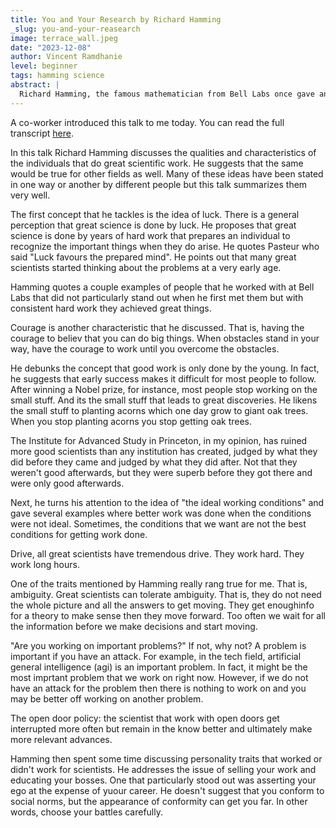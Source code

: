 ```yaml
---
title: You and Your Research by Richard Hamming
_slug: you-and-your-reasearch
image: terrace_wall.jpeg
date: "2023-12-08"
author: Vincent Ramdhanie
level: beginner
tags: hamming science 
abstract: |
  Richard Hamming, the famous mathematician from Bell Labs once gave an interesting talk at a seminar. There are several specific bits of information that can be extracted from that talk.
---
```



<p class="my-2">A co-worker introduced this talk to me today. You can read the full transcript <a href="https://www.cs.virginia.edu/~robins/YouAndYourResearch.html" class="text-blue-400 hover:text-blue-500 hover:underline">here</a>.</p>


<p class="my-2">In this talk Richard Hamming discusses the qualities and characteristics of the individuals that do great scientific work. He suggests that the same would be true for other fields as well.
Many of these ideas have been stated in one way or another by different people but this talk summarizes them very well.</p>

<p class="my-2">The first concept that he tackles is the idea of luck. There is a general perception that great science is done by luck. He proposes that great science is done by years of hard work that prepares an individual to recognize the important things when they do arise.
He quotes Pasteur who said "Luck favours the prepared mind". He points out that many great scientists started thinking about the problems at a very early age.</p> 


<p class="my-2">Hamming quotes a couple examples of people that he worked with at Bell Labs that did not particularly stand out when he first met them but with consistent hard work they achieved great things.</p>

<p class="my-2">Courage is another characteristic that he discussed. That is, having the courage to believ that you can do big things. When obstacles stand in your way, have the courage to work until you overcome the obstacles.</p>

<p class="my-2">He debunks the concept that good work is only done by the young. In fact, he suggests that early success makes it difficult for most people to follow. After winning a Nobel prize, for instance, most people stop working on the small stuff. And its the small stuff that leads to great discoveries. He likens the small stuff to planting acorns which one day grow to giant oak trees. When you stop planting acorns you stop getting oak trees.</p>

<Quote author="Richard Hamming">The Institute for Advanced Study in Princeton, in my opinion, has ruined more good scientists than any institution has created, judged by what they did before they came and judged by what they did after. Not that they weren't good afterwards, but they were superb before they got there and were only good afterwards.</Quote>


<p class="my-2">Next, he turns his attention to the idea of "the ideal working conditions" and gave several examples where better work was done when the conditions were not ideal. Sometimes, the conditions that we want are not the best conditions for getting work done.</p>

<p class="my-2">Drive, all great scientists have tremendous drive. They work hard. They work long hours. </p>

<p class="my-2">One of the traits mentioned by Hamming really rang true for me. That is, ambiguity. Great scientists can tolerate ambiguity. That is, they do not need the whole picture and all the answers to get moving. They get enoughinfo for a theory to make sense then they move forward. Too often we wait for all the information before we make decisions and start moving.</p>

<p class="my-2">"Are you working  on important problems?" If not, why not? A problem is important if you have an attack. For example, in the tech field, artificial general intelligence (agi) is an important problem. In fact, it might be the most imprtant problem that we work on right now. However, if we do not have an attack for the problem then there is nothing to work on and you may be better off working on another problem.</p>

<p class="my-2">The open door policy: the scientist that work with open doors get interrupted more often but remain in the know better and ultimately make more relevant advances.</p>

<p class="my-2">Hamming then spent some time discussing personality traits that worked or didn't work for scientists. He addresses the issue of selling your work and educating your bosses. One that particularly stood out was asserting your ego at the expense of yuour career. He doesn't suggest that you conform to social norms, but the appearance of conformity can get you far. In other words, choose your battles carefully.</p>












